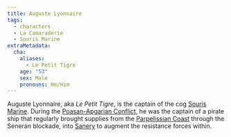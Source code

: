 ```yaml
---
title: Auguste Lyonnaire
tags:
  - characters
  - La Camaraderie
  - Souris Marine
extraMetadata:
  cha:
    aliases:
      - Le Petit Tigre
    age: "53"
    sex: Male
    pronouns: He/Him
---
```


Auguste Lyonnaire, aka *Le Petit Tigre*, is the captain of the cog
[Souris Marine](/vehicles/souris-marine/). During the
[Poasan-Apgarian Conflict](/events/poasan-apgarian-conflict/), he was the
captain of a pirate ship that regularly brought supplies from the
[Parpelissian Coast](/locations/parpelisse/) through the Seneran blockade,
into [Sanery](/locations/sanery/) to augment the resistance forces within.
